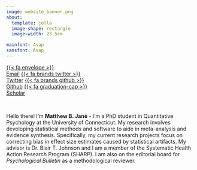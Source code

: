 ```yaml
---
image: website_banner.png
about: 
  template: jolla
  image-shape: rectangle
  image-width: 23.5em

mainfont: Asap
sansfont: Asap
---
```


::: {.btn-group role="group" aria-label="Social Links"}
[{{< fa envelope >}}<br>Email](mailto:matthew.jane@uconn.edu){.btn .btn-secondary .btn role="button" data-toggle="data" title="email"} [{{< fa brands twitter >}}<br>Twitter](https://www.twitter.com/MatthewBJane){.btn .btn-secondary .btn role="button" data-toggle="data" title="twitter"} [{{< fa brands github >}}<br>Github](https://www.github.com/MatthewBJane){.btn .btn-secondary .btn role="button" data-toggle="data" title="github"} [{{< fa graduation-cap >}}<br>Scholar](https://scholar.google.com/citations?user=a4C6CX0AAAAJ&hl=en){.btn .btn-secondary .btn role="button" data-toggle="data" title="scholar"}
:::

<br>

Hello there! I'm **Matthew B. Jané** - I'm a PhD student in Quantitative Psychology at the University of Connecticut. My research involves developing statistical methods and software to aide in meta-analysis and evidence synthesis. Specifically, my current research projects focus on correcting bias in effect size estimates caused by statistical artifacts. My advisor is Dr. Blair T. Johnson and I am a member of the Systematic Health Action Research Program (SHARP). I am also on the editorial board for *Psychological Bulletin* as a methodological reviewer.

<script type="text/javascript" src="https://cdnjs.buymeacoffee.com/1.0.0/button.prod.min.js" data-name="bmc-button" data-slug="matthewbjane" data-color="#ED5C9B" data-emoji="☕" data-font="Cookie" data-text="Buy me a coffee" data-outline-color="#f1f9fa" data-font-color="#f1f9fa" data-coffee-color="#FFDD00" ></script>

<!-- **View my new open-source text-book:** [{{< fa book >}} Artifact Corrections for Effect Sizes](https://matthewbjane.quarto.pub/artifact-corrections-for-effect-sizes/){.btn .btn-primary .btn role="button" data-toggle="data" title="email"} -->
